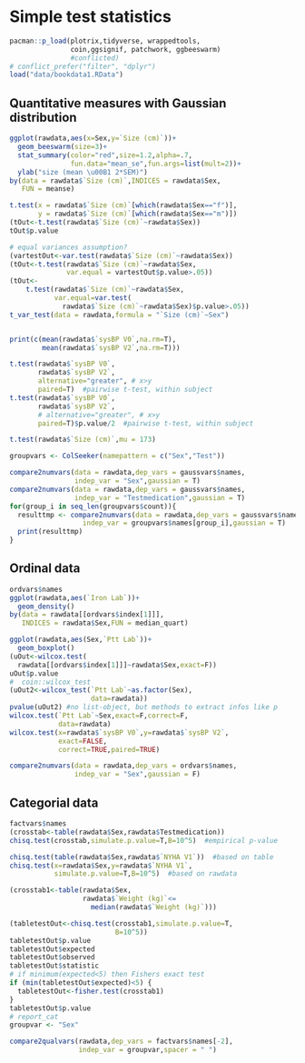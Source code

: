 # Simple test statistics

```r
pacman::p_load(plotrix,tidyverse, wrappedtools,
               coin,ggsignif, patchwork, ggbeeswarm)
               #conflicted)
# conflict_prefer("filter", "dplyr")
load("data/bookdata1.RData")

```
## Quantitative measures with Gaussian distribution

```r
ggplot(rawdata,aes(x=Sex,y=`Size (cm)`))+
  geom_beeswarm(size=3)+
  stat_summary(color="red",size=1.2,alpha=.7, 
               fun.data="mean_se",fun.args=list(mult=2))+
  ylab("size (mean \u00B1 2*SEM)")
by(data = rawdata$`Size (cm)`,INDICES = rawdata$Sex,
   FUN = meanse)

t.test(x = rawdata$`Size (cm)`[which(rawdata$Sex=="f")],
       y = rawdata$`Size (cm)`[which(rawdata$Sex=="m")])
(tOut<-t.test(rawdata$`Size (cm)`~rawdata$Sex))
tOut$p.value

# equal variances assumption?
(vartestOut<-var.test(rawdata$`Size (cm)`~rawdata$Sex))
(tOut<-t.test(rawdata$`Size (cm)`~rawdata$Sex,
              var.equal = vartestOut$p.value>.05))
(tOut<-
    t.test(rawdata$`Size (cm)`~rawdata$Sex,
           var.equal=var.test(
             rawdata$`Size (cm)`~rawdata$Sex)$p.value>.05))
t_var_test(data = rawdata,formula = "`Size (cm)`~Sex")


print(c(mean(rawdata$`sysBP V0`,na.rm=T),
        mean(rawdata$`sysBP V2`,na.rm=T)))

t.test(rawdata$`sysBP V0`,
       rawdata$`sysBP V2`,
       alternative="greater", # x>y
       paired=T)  #pairwise t-test, within subject
t.test(rawdata$`sysBP V0`,
       rawdata$`sysBP V2`,
       # alternative="greater", # x>y
       paired=T)$p.value/2  #pairwise t-test, within subject

t.test(rawdata$`Size (cm)`,mu = 173)

groupvars <- ColSeeker(namepattern = c("Sex","Test"))

compare2numvars(data = rawdata,dep_vars = gaussvars$names,
                indep_var = "Sex",gaussian = T)
compare2numvars(data = rawdata,dep_vars = gaussvars$names,
                indep_var = "Testmedication",gaussian = T)
for(group_i in seq_len(groupvars$count)){
  resulttmp <- compare2numvars(data = rawdata,dep_vars = gaussvars$names,
                  indep_var = groupvars$names[group_i],gaussian = T)
  print(resulttmp)
}
```
## Ordinal data

```r
ordvars$names
ggplot(rawdata,aes(`Iron Lab`))+
  geom_density()
by(data = rawdata[[ordvars$index[1]]], 
   INDICES = rawdata$Sex,FUN = median_quart)

ggplot(rawdata,aes(Sex,`Ptt Lab`))+
  geom_boxplot()
(uOut<-wilcox.test(
  rawdata[[ordvars$index[1]]]~rawdata$Sex,exact=F))
uOut$p.value
#  coin::wilcox_test
(uOut2<-wilcox_test(`Ptt Lab`~as.factor(Sex),
                    data=rawdata))
pvalue(uOut2) #no list-object, but methods to extract infos like p
wilcox.test(`Ptt Lab`~Sex,exact=F,correct=F,
            data=rawdata)
wilcox.test(x=rawdata$`sysBP V0`,y=rawdata$`sysBP V2`,
            exact=FALSE,
            correct=TRUE,paired=TRUE)

compare2numvars(data = rawdata,dep_vars = ordvars$names,
                indep_var = "Sex",gaussian = F)
```


## Categorial data 

```r
factvars$names
(crosstab<-table(rawdata$Sex,rawdata$Testmedication))
chisq.test(crosstab,simulate.p.value=T,B=10^5)  #empirical p-value

chisq.test(table(rawdata$Sex,rawdata$`NYHA V1`))  #based on table
chisq.test(x=rawdata$Sex,y=rawdata$`NYHA V1`,
           simulate.p.value=T,B=10^5)  #based on rawdata

(crosstab1<-table(rawdata$Sex,
                  rawdata$`Weight (kg)`<=
                    median(rawdata$`Weight (kg)`)))

(tabletestOut<-chisq.test(crosstab1,simulate.p.value=T,
                          B=10^5))
tabletestOut$p.value
tabletestOut$expected
tabletestOut$observed
tabletestOut$statistic
# if minimum(expected<5) then Fishers exact test
if (min(tabletestOut$expected)<5) {
  tabletestOut<-fisher.test(crosstab1)
}
tabletestOut$p.value 
# report_cat
groupvar <- "Sex"

compare2qualvars(rawdata,dep_vars = factvars$names[-2],
                 indep_var = groupvar,spacer = " ")
```
